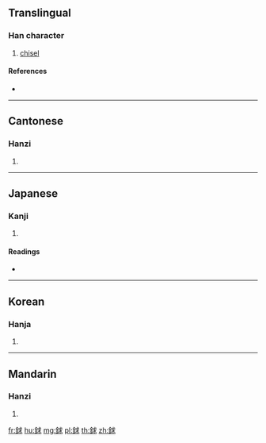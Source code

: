 {{character info/new}}
==Translingual==

===Han character===
{{Han char|rn=167|rad=金|as=07|sn=15|four=83132|canj=CIJE}}

# [[chisel]]

====References====
* {{Han ref|kx=1306.080|dkj=40423|dj=1808.190|hdz=64204.100|uh=92B6|ud=37558|bh=E867|bd=59495}}

----

==Cantonese==

===Hanzi===
{{yue-hanzi|jyut=kau4|y=kau4}}

# {{defn|lang=yue|sort=金07}}

----

==Japanese==

===Kanji===
{{ja-kanji|grade=|rs=金07}}

# {{defn|lang=ja|sort=金07}}

====Readings====
* {{ja-readings|on=[[きゅう]] (kyū), [[ぐ]] (gu)|kun=[[のみ]] (nomi)|nanori=}}

----

==Korean==

===Hanja===
{{ko-hanja|hangeul=구|eumhun=|rv=gu|mr=ku|y=kwu}}

# {{defn|lang=ko|sort=金07}}

----

==Mandarin==

===Hanzi===
{{cmn-hanzi|pin=[[qiú]] ([[qiu2]])|wg=ch'iu<sup>2</sup>}}

# {{defn|lang=cmn|sort=金07}}

[[fr:銶]]
[[hu:銶]]
[[mg:銶]]
[[pl:銶]]
[[th:銶]]
[[zh:銶]]